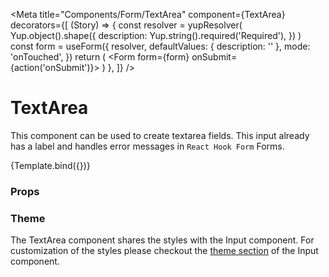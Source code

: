 
<Meta
  title="Components/Form/TextArea"
  component={TextArea}
  decorators={[
    (Story) => {
      const resolver = yupResolver(
        Yup.object().shape({
          description: Yup.string().required('Required'),
        })
      )
      const form = useForm({
        resolver,
        defaultValues: { description: '' },
        mode: 'onTouched',
      })
      return (
        <Form form={form} onSubmit={action('onSubmit')}>
          <Story />
        </Form>
      )
    },
  ]}
/>

# TextArea

This component can be used to create textarea fields. This input already has a label and handles error messages in `React Hook Form` Forms.


<Canvas>
  <Story
    name="Default"
    args={{
      id: 'description',
      name: 'description',
      label: 'Description',
      rows: 4,
      cols: 5,
      maxLength: 240,
      spellCheck: true,
      disabled: false,
      mode: Mode.light,
      variant: FormVariant.solid,
    }}
  >
    {Template.bind({})}
  </Story>
</Canvas>

### Props

<ArgsTable story="Default" />

### Theme

The TextArea component shares the styles with the Input component.
For customization of the styles please checkout the [theme section](/docs/components-form-input--default-story#theme) of the Input component.
